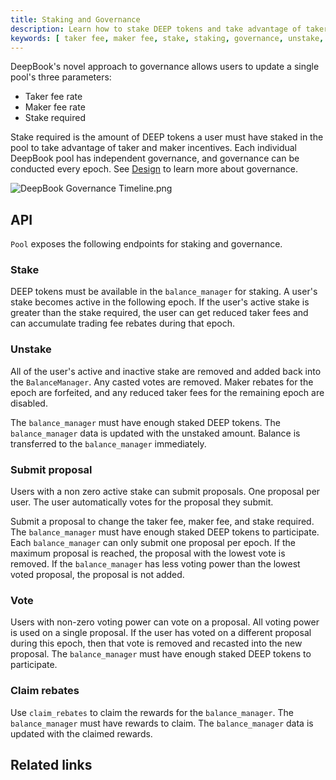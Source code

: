 ```yaml
---
title: Staking and Governance
description: Learn how to stake DEEP tokens and take advantage of taker and minter incentives.
keywords: [ taker fee, maker fee, stake, staking, governance, unstake, submit proposal, vote, claim rebates, deepbook pool, deepbook governance, deepbookv3 ]
---
```


DeepBook's novel approach to governance allows users to update a single pool's three parameters: 

- Taker fee rate
- Maker fee rate
- Stake required

Stake required is the amount of DEEP tokens a user must have staked in the pool to take advantage of taker and maker incentives. Each individual DeepBook pool has independent governance, and governance can be conducted every epoch. See [Design](./design.mdx#governance) to learn more about governance.

![DeepBook Governance Timeline.png](./images/governance.png)

## API

`Pool` exposes the following endpoints for staking and governance.

### Stake

DEEP tokens must be available in the `balance_manager` for staking. A user's stake becomes active in the following epoch. If the user's active stake is greater than the stake required, the user can get reduced taker fees and can accumulate trading fee rebates during that epoch.

<ImportContent source="packages/deepbook/sources/pool.move" mode="code" org="MystenLabs" repo="deepbookv3" fun="stake" noComments />

### Unstake

All of the user's active and inactive stake are removed and added back into the `BalanceManager`. Any casted votes are removed. Maker rebates for the epoch are forfeited, and any reduced taker fees for the remaining epoch are disabled.

The `balance_manager` must have enough staked DEEP tokens. The `balance_manager` data is updated with the unstaked amount. Balance is transferred to the `balance_manager` immediately.

<ImportContent source="packages/deepbook/sources/pool.move" mode="code" org="MystenLabs" repo="deepbookv3" fun="unstake" noComments />

### Submit proposal

Users with a non zero active stake can submit proposals. One proposal per user. The user automatically votes for the proposal they submit.

Submit a proposal to change the taker fee, maker fee, and stake required. The `balance_manager` must have enough staked DEEP tokens to participate. Each `balance_manager` can only submit one proposal per epoch. If the maximum proposal is reached, the proposal with the lowest vote is removed. If the `balance_manager` has less voting power than the lowest voted proposal, the proposal is not added.

<ImportContent source="packages/deepbook/sources/pool.move" mode="code" org="MystenLabs" repo="deepbookv3" fun="submit_proposal" noComments />

### Vote

Users with non-zero voting power can vote on a proposal. All voting power is used on a single proposal. If the user has voted on a different proposal during this epoch, then that vote is removed and recasted into the new proposal. The `balance_manager` must have enough staked DEEP tokens to participate.

<ImportContent source="packages/deepbook/sources/pool.move" mode="code" org="MystenLabs" repo="deepbookv3" fun="vote" noComments />

### Claim rebates

Use `claim_rebates` to claim the rewards for the `balance_manager`. The `balance_manager` must have rewards to claim. The `balance_manager` data is updated with the claimed rewards.

<ImportContent source="packages/deepbook/sources/pool.move" mode="code" org="MystenLabs" repo="deepbookv3" fun="claim_rebates" noComments />

## Related links

<RelatedLink href="https://github.com/MystenLabs/deepbookv3" label="DeepBookV3 repository" desc="The DeepBookV3 repository on GitHub." />